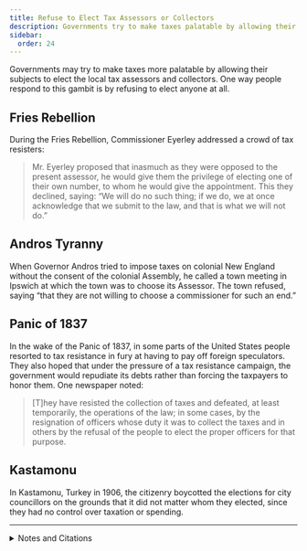```yaml
---
title: Refuse to Elect Tax Assessors or Collectors
description: Governments try to make taxes palatable by allowing their subjects to elect tax assessors and collectors; subjects might refuse.
sidebar:
  order: 24
---
```


Governments may try to make taxes more palatable by allowing their subjects to elect the local tax assessors and collectors.
One way people respond to this gambit is by refusing to elect anyone at all.

## <Badge text="Example" size="medium" /> Fries Rebellion

During the Fries Rebellion, Commissioner Eyerley addressed a crowd of tax resisters:

> Mr. Eyerley proposed that inasmuch as they were opposed to the present assessor, he would give them the privilege of electing one of their own number, to whom he would give the appointment.
> This they declined, saying: “We will do no such thing; if we do, we at once acknowledge that we submit to the law, and that is what we will not do.”

## <Badge text="Example" size="medium" /> Andros Tyranny

When Governor Andros tried to impose taxes on colonial New England without the consent of the colonial Assembly, he called a town meeting in Ipswich at which the town was to choose its Assessor.
The town refused, saying “that they are not willing to choose a commissioner for such an end.”

## <Badge text="Example" size="medium" /> Panic of 1837

In the wake of the Panic of 1837, in some parts of the United States people resorted to tax resistance in fury at having to pay off foreign speculators.
They also hoped that under the pressure of a tax resistance campaign, the government would repudiate its debts rather than forcing the taxpayers to honor them.
One newspaper noted:

> [T]hey have resisted the collection of taxes and defeated, at least temporarily, the operations of the law; in some cases, by the resignation of officers whose duty it was to collect the taxes and in others by the refusal of the people to elect the proper officers for that purpose.

## <Badge text="Example" size="medium" /> Kastamonu

In Kastamonu, Turkey in 1906, the citizenry boycotted the elections for city councillors on the grounds that it did not matter whom they elected, since they had no control over taxation or spending.

<Aside type="wikipedia" title="Wikipedia">
  <WikipediaBadge title="Fries’s Rebellion" url="https://en.wikipedia.org/wiki/Fries%27s_Rebellion" />
  <WikipediaBadge title="Edmund Andros" />
  <WikipediaBadge title="Panic of 1837" />
</Aside>

---

<details>
<summary>Notes and Citations</summary>

* Davis, W.W.H. <i>The Fries Rebellion</i> (1899), [pp. 44–45](https://archive.org/details/friesrebellion1700dav/page/44/mode/2up)
* Felt, Joseph B. <i>History of Ipswich, Essex, and Hamilton</i> (1834), [p. 124](https://archive.org/details/historyofipswich00felt/page/124/mode/1up)
* <i>Morning Courier and New-York Enquirer</i> 8 June 1843 (untitled editorial)
* Kansu, Aykut <i>The Revolution of 1908 in Turkey</i> (1997), p. 32

</details>

